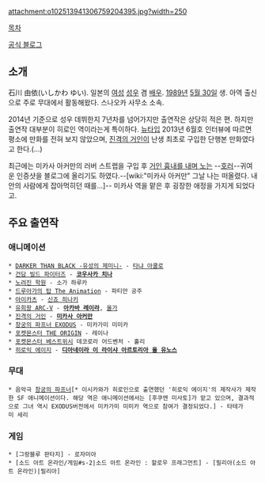 attachment:o102513941306759204395.jpg?width=250

[[목차]]

[http://ameblo.jp/ishikawa-yui/page-2.html#main 공식 블로그]

== 소개 ==
石川 由依(いしかわ ゆい). 일본의 [[여성]] [[성우]] 겸 [[배우]]. [[1989년]] [[5월 30일]] 생. 아역 출신으로 주로 무대에서 활동해왔다. 스나오카 사무소 소속.

2014년 기준으로 성우 데뷔한지 7년차를 넘어가지만 출연작은 상당히 적은 편. 하지만 출연작 대부분이 히로인 역이라는게 특이하다. [[뉴타입]] 2013년 6월호 인터뷰에 따르면 평소에 만화를 전혀 보지 않았으며, [[진격의 거인]]이 난생 최초로 구입한 단행본 만화였다고 한다.(...)

최근에는 미카사 아커만의 러버 스트랩을 구입 후 [http://ameblo.jp/ishikawa-yui/entry-11550126815.html?frm_src=thumb_module 거인 흉내를 내며 노는] --[[호러]]--귀여운 인증샷을 블로그에 올리기도 하였다.--[wiki:"미카사 아커만" 그날 나는 떠올렸다. 내 안의 사람에게 잡아먹히던 때를...]-- 미카사 역을 맡은 후 굉장한 애정을 가지게 되었다고.

== 주요 출연작 ==
=== 애니메이션 ===
 * [[DARKER THAN BLACK -유성의 제미니-]] - [[타냐 아쿨로]]
 * [[건담 빌드 파이터즈]] - '''[[코우사카 치나]]'''
 * [[노려진 학원]] - 소가 하루카
 * [[드루아가의 탑 The Animation]] - 파티만 공주
 * [[아이카츠]] - [[신죠 히나키]]
 * [[유희왕 ARC-V]] - '''[[아카바 레이라]]''', [[올가(유희왕)|올가]]
 * [[진격의 거인]] - '''[[미카사 아커만]]'''
 * [[창궁의 파프너 EXODUS]] - 미카가미 미미카
 * [[포켓몬스터 THE ORIGIN]] - 레이나 
 * [[포켓몬스터 베스트위시]] 데코로라 어드벤처 - 홀리
 * [[히로익 에이지]] - '''[[디아네이라 이 라이샤 아르토리아 올 유노스]]'''
=== 무대 ===
 * 음악극 [[창궁의 파프너]][* 이시카와가 히로인으로 출연했던 '히로익 에이지'의 제작사가 제작한 SF 애니메이션이다. 해당 역은 애니메이션에서는 [후쿠엔 미사토]가 맡고 있으며, 결과적으로 그녀 역시 EXODUS버전에서 미카가미 미미카 역으로 참여가 결정되었다.] - 타테가미 세리

=== 게임 ===
 * [그랑블루 판타지] - 로자미아
 * [소드 아트 온라인/게임#s-2|소드 아트 온라인 : 할로우 프래그먼트] - [필리아(소드 아트 온라인)|필리아]
